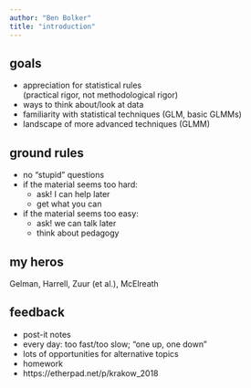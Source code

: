 ```yaml
---
author: "Ben Bolker"
title: "introduction"
---
```


## goals

- appreciation for statistical rules  
(practical rigor, not methodological rigor)
- ways to think about/look at data
- familiarity with statistical techniques (GLM, basic GLMMs)
- landscape of more advanced techniques (GLMM)

## ground rules

- no "stupid" questions
- if the material seems too hard:
    - ask! I can help later
    - get what you can 
- if the material seems too easy:
    - ask! we can talk later
    - think about pedagogy

## my heros

Gelman, Harrell, Zuur (et al.), McElreath

## feedback

- post-it notes
- every day: too fast/too slow; "one up, one down"
- lots of opportunities for alternative topics
- homework
- https://etherpad.net/p/krakow_2018
